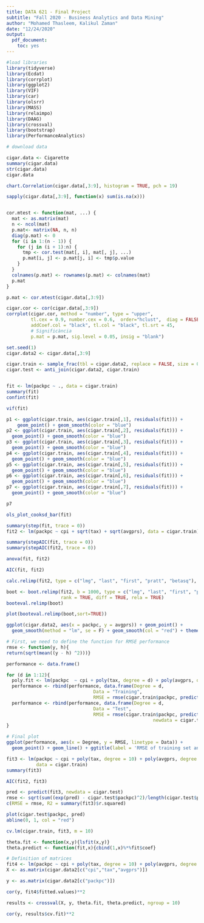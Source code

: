 ```yaml
---
title: DATA 621 - Final Project
subtitle: "Fall 2020 - Business Analytics and Data Mining"
author: "Mohamed Thasleem, Kalikul Zaman"
date: "12/24/2020"
output:
  pdf_document:
    toc: yes
---
```



```r
#load libraries
library(tidyverse)
library(Ecdat)
library(corrplot)
library(ggplot2)
library(VIF)
library(car)
library(olsrr)
library(MASS)
library(relaimpo)
library(DAAG)
library(crossval)
library(bootstrap)
library(PerformanceAnalytics)
```


```r
# download data

cigar.data <- Cigarette
summary(cigar.data)
str(cigar.data)
cigar.data

chart.Correlation(cigar.data[,3:9], histogram = TRUE, pch = 19)
```


```r
sapply(cigar.data[,3:9], function(x) sum(is.na(x)))


cor.mtest <- function(mat, ...) {
  mat <- as.matrix(mat)
  n <- ncol(mat)
  p.mat<- matrix(NA, n, n)
  diag(p.mat) <- 0
  for (i in 1:(n - 1)) {
    for (j in (i + 1):n) {
      tmp <- cor.test(mat[, i], mat[, j], ...)
      p.mat[i, j] <- p.mat[j, i] <- tmp$p.value
    }
  }
  colnames(p.mat) <- rownames(p.mat) <- colnames(mat)
  p.mat
}

p.mat <- cor.mtest(cigar.data[,3:9])

cigar.cor <- cor(cigar.data[,3:9])
corrplot(cigar.cor, method = "number", type = "upper",
         tl.cex = 0.9, number.cex = 0.6,  order="hclust",  diag = FALSE,
         addCoef.col = "black", tl.col = "black", tl.srt = 45, 
         # Significància
         p.mat = p.mat, sig.level = 0.05, insig = "blank")

```


```r

set.seed(1)
cigar.data2 <- cigar.data[,3:9]

cigar.train <- sample_frac(tbl = cigar.data2, replace = FALSE, size = 0.80)
cigar.test <- anti_join(cigar.data2, cigar.train)


fit <- lm(packpc ~ ., data = cigar.train)
summary(fit)
confint(fit)

vif(fit)
```

```r
p1 <- ggplot(cigar.train, aes(cigar.train[,1], residuals(fit))) +
    geom_point() + geom_smooth(color = "blue")
p2 <- ggplot(cigar.train, aes(cigar.train[,2], residuals(fit))) +
  geom_point() + geom_smooth(color = "blue")
p3 <- ggplot(cigar.train, aes(cigar.train[,3], residuals(fit))) +
  geom_point() + geom_smooth(color = "blue")
p4 <- ggplot(cigar.train, aes(cigar.train[,4], residuals(fit))) +
  geom_point() + geom_smooth(color = "blue")
p5 <- ggplot(cigar.train, aes(cigar.train[,5], residuals(fit))) +
  geom_point() + geom_smooth(color = "blue")
p6 <- ggplot(cigar.train, aes(cigar.train[,6], residuals(fit))) +
  geom_point() + geom_smooth(color = "blue")
p7 <- ggplot(cigar.train, aes(cigar.train[,7], residuals(fit))) +
  geom_point() + geom_smooth(color = "blue")

p7

ols_plot_cooksd_bar(fit)

```
```r
summary(step(fit, trace = 0))
fit2 <- lm(packpc ~ cpi + sqrt(tax) + sqrt(avgprs), data = cigar.train)

summary(stepAIC(fit, trace = 0))
summary(stepAIC(fit2, trace = 0))

anova(fit, fit2)

AIC(fit, fit2)

```

```r
calc.relimp(fit2, type = c("lmg", "last", "first", "pratt", "betasq"), rela = T)

boot <- boot.relimp(fit2, b = 1000, type = c("lmg", "last", "first", "pratt"), 
                    rank = TRUE, diff = TRUE, rela = TRUE)
booteval.relimp(boot) 

plot(booteval.relimp(boot,sort=TRUE)) 

```

```r

ggplot(cigar.data2, aes(x = packpc, y = avgprs)) + geom_point() +
  geom_smooth(method = "lm", se = F) + geom_smooth(col = "red") + theme_classic()

```
```r

# First, we need to define the function for RMSE performance
rmse <- function(y, h){
return(sqrt(mean((y - h) ^2)))}

performance <- data.frame()

for (d in 1:12){
  poly.fit <- lm(packpc  ~ cpi + poly(tax, degree = d) + poly(avgprs, degree = d), data = cigar.train)
  performance <- rbind(performance, data.frame(Degree = d, 
                                Data = "Training",
                                RMSE = rmse(cigar.train$packpc, predict(poly.fit))))
  performance <- rbind(performance, data.frame(Degree = d, 
                                Data = "Test",
                                RMSE = rmse(cigar.train$packpc, predict(poly.fit,
                                                      newdata = cigar.test))))
} 

# Final plot
ggplot(performance, aes(x = Degree, y = RMSE, linetype = Data)) + 
  geom_point() + geom_line() + ggtitle(label = 'RMSE of training set and test set')

```

```r

fit3 <- lm(packpc ~ cpi + poly(tax, degree = 10) + poly(avgprs, degree = 2),
           data = cigar.train)
summary(fit3)

AIC(fit2, fit3)

```

```r

pred <- predict(fit3, newdata = cigar.test)
rmse <- sqrt(sum((exp(pred) - cigar.test$packpc)^2)/length(cigar.test$packpc))
c(RMSE = rmse, R2 = summary(fit3)$r.squared)

plot(cigar.test$packpc, pred)
abline(0, 1, col = "red")

```

```r

cv.lm(cigar.train, fit3, m = 10)

```


```r

theta.fit <- function(x,y){lsfit(x,y)}
theta.predict <- function(fit,x){cbind(1,x)%*%fit$coef}

# Definition of matrices
fit4 <- lm(packpc ~ cpi + poly(tax, degree = 10) + poly(avgprs, degree = 2), data = cigar.data2)
X <- as.matrix(cigar.data2[c("cpi","tax","avgprs")])

y <- as.matrix(cigar.data2[c("packpc")])

cor(y, fit4$fitted.values)**2 

results <- crossval(X, y, theta.fit, theta.predict, ngroup = 10)

cor(y, results$cv.fit)**2 
```




